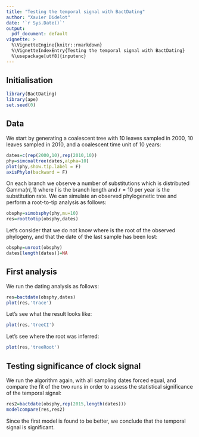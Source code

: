 ```yaml
---
title: "Testing the temporal signal with BactDating"
author: "Xavier Didelot"
date: '`r Sys.Date()`'
output:
  pdf_document: default
vignette: >
  %\VignetteEngine{knitr::rmarkdown}
  %\VignetteIndexEntry{Testing the temporal signal with BactDating}
  %\usepackage[utf8]{inputenc}
---
```


## Initialisation

```r
library(BactDating)
library(ape)
set.seed(0)
```

## Data

We start by generating a coalescent tree with 10 leaves sampled in 2000, 10 leaves sampled in 2010, and a coalescent time unit of 10 years:

```r
dates=c(rep(2000,10),rep(2010,10))
phy=simcoaltree(dates,alpha=10)
plot(phy,show.tip.label = F)
axisPhylo(backward = F)
```

On each branch we observe a number of substitutions which is distributed $\mathrm{Gamma}(rl,1)$
where $l$ is the branch length and 
$r=10$ per year is the substitution rate. We can simulate an observed phylogenetic tree
and perform a root-to-tip analysis as follows:

```r
obsphy=simobsphy(phy,mu=10)
res=roottotip(obsphy,dates)
```

Let's consider that we do not know where is the root of the observed phylogeny, and that the date of the last sample has been lost:

```r
obsphy=unroot(obsphy)
dates[length(dates)]=NA
```


## First analysis

We run the dating analysis as follows:

```r
res=bactdate(obsphy,dates)
plot(res,'trace')
```

Let's see what the result looks like:
```r
plot(res,'treeCI')
```

Let's see where the root was inferred:
```r
plot(res,'treeRoot')
```

## Testing significance of clock signal

We run the algorithm again, with all sampling dates forced equal, and compare the fit of the two runs in order to assess the statistical significance of the temporal signal:
```r
res2=bactdate(obsphy,rep(2015,length(dates)))
modelcompare(res,res2)
```

Since the first model is found to be better, we conclude that the temporal signal is significant.
